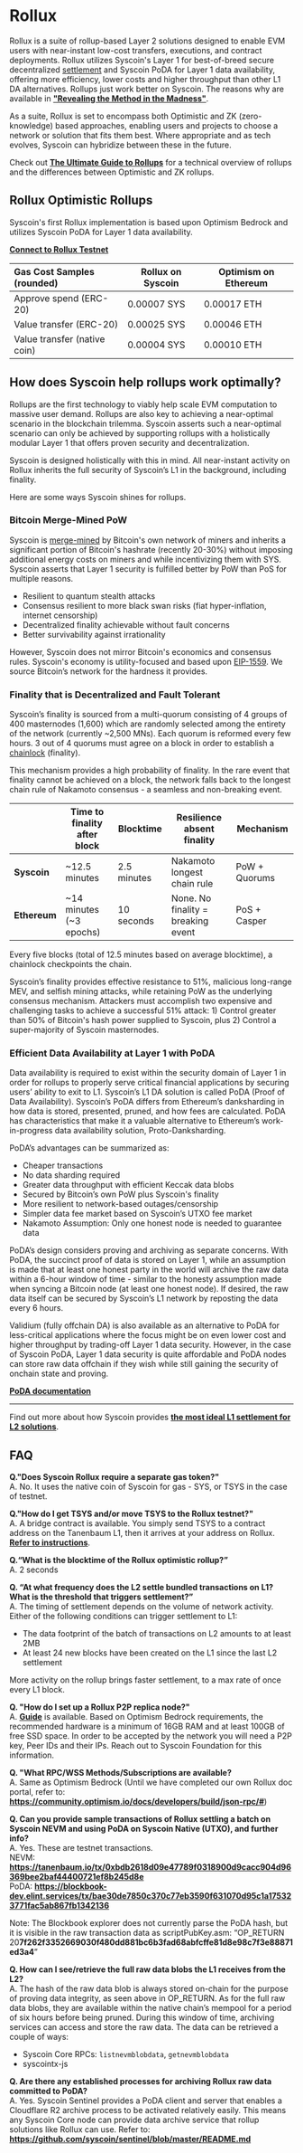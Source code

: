 
# Rollux

Rollux is a suite of rollup-based Layer 2 solutions designed to enable EVM users with near-instant low-cost transfers, executions, and contract deployments. Rollux utilizes Syscoin's Layer 1 for best-of-breed secure decentralized [settlement](/docs/intro/syscoin-what#settlement-layer) and Syscoin PoDA for Layer 1 data availability, offering more efficiency, lower costs and higher throughput than other L1 DA alternatives.  Rollups just work better on Syscoin. The reasons why are available in **["Revealing the Method in the Madness"](https://syscoin.org/news/revealing-the-method-in-the-madness)**.

As a suite, Rollux is set to encompass both Optimistic and ZK (zero-knowledge) based approaches, enabling users and projects to choose a network or solution that fits them best. Where appropriate and as tech evolves, Syscoin can hybridize between these in the future.

Check out **[The Ultimate Guide to Rollups](https://jsidhu.medium.com/the-ultimate-guide-to-rollups-f8c075571770)** for a technical overview of rollups and the differences between Optimistic and ZK rollups.

## Rollux Optimistic Rollups

Syscoin's first Rollux implementation is based upon Optimism Bedrock and utilizes Syscoin PoDA for Layer 1 data availability.

**[Connect to Rollux Testnet](/docs/guides/rollux/metamask)**



| Gas Cost Samples (rounded)                   | Rollux on Syscoin       | Optimism on Ethereum     |
| :--------------------------------------------|-------------------------|--------------------------|
|Approve spend (ERC-20)                        |0.00007 SYS              |0.00017 ETH               |
|Value transfer (ERC-20)                       |0.00025 SYS              |0.00046 ETH               |
|Value transfer (native coin)                  |0.00004 SYS              |0.00010 ETH               |


## How does Syscoin help rollups work optimally?

Rollups are the first technology to viably help scale EVM computation to massive user demand. Rollups are also key to achieving a near-optimal scenario in the blockchain trilemma. Syscoin asserts such a near-optimal scenario can only be achieved by supporting rollups with a holistically modular Layer 1 that offers proven security and decentralization.

Syscoin is designed holistically with this in mind. All near-instant activity on Rollux inherits the full security of Syscoin’s L1 in the background, including finality.

Here are some ways Syscoin shines for rollups.

### Bitcoin Merge-Mined PoW
Syscoin is [merge-mined](/docs/tech/merged-mining) by Bitcoin's own network of miners and inherits a significant portion of Bitcoin's hashrate (recently 20-30%) without imposing additional energy costs on miners and while incentivizing them with SYS. Syscoin asserts that Layer 1 security is fulfilled better by PoW than PoS for multiple reasons.

- Resilient to quantum stealth attacks
- Consensus resilient to more black swan risks (fiat hyper-inflation, internet censorship)
- Decentralized finality achievable without fault concerns
- Better survivability against irrationality

However, Syscoin does not mirror Bitcoin's economics and consensus rules. Syscoin's economy is utility-focused and based upon [EIP-1559](https://eips.ethereum.org/EIPS/eip-1559). We source Bitcoin’s network for the hardness it provides. 

### Finality that is Decentralized and Fault Tolerant
Syscoin’s finality is sourced from a multi-quorum consisting of 4 groups of 400 masternodes (1,600) which are randomly selected among the entirety of the network (currently ~2,500 MNs). Each quorum is reformed every few hours. 3 out of 4 quorums must agree on a block in order to establish a [chainlock](/docs/tech/chainlocks) (finality).

This mechanism provides a high probability of finality. In the rare event that finality cannot be achieved on a block, the network falls back to the longest chain rule of Nakamoto consensus - a seamless and non-breaking event.

|             |Time to finality after block|Blocktime   |Resilience absent finality        |Mechanism     |
| :-----------|----------------------------|------------|----------------------------------|--------------|
|**Syscoin**  |~12.5 minutes               |2.5 minutes |Nakamoto longest chain rule       |PoW + Quorums |
|**Ethereum** |~14 minutes (~3 epochs)     |10 seconds  |None. No finality = breaking event|PoS + Casper  |


Every five blocks (total of 12.5 minutes based on average blocktime), a chainlock checkpoints the chain.

Syscoin’s finality provides effective resistance to 51%, malicious long-range MEV, and selfish mining attacks, while retaining PoW as the underlying consensus mechanism. Attackers must accomplish two expensive and challenging tasks to achieve a successful 51% attack: 1) Control greater than 50% of Bitcoin's hash power supplied to Syscoin, plus 2) Control a super-majority of Syscoin masternodes.

### Efficient Data Availability at Layer 1 with PoDA
Data availability is required to exist within the security domain of Layer 1 in order for rollups to properly serve critical financial applications by securing users’ ability to exit to L1. Syscoin’s L1 DA solution is called PoDA (Proof of Data Availability). Syscoin’s PoDA differs from Ethereum’s danksharding in how data is stored, presented, pruned, and how fees are calculated. PoDA has characteristics that make it a valuable alternative to Ethereum’s work-in-progress data availability solution, Proto-Danksharding.

PoDA’s advantages can be summarized as:

- Cheaper transactions
- No data sharding required
- Greater data throughput with efficient Keccak data blobs
- Secured by Bitcoin’s own PoW plus Syscoin's finality
- More resilient to network-based outages/censorship
- Simpler data fee market based on Syscoin’s UTXO fee market
- Nakamoto Assumption: Only one honest node is needed to guarantee data

PoDA’s design considers proving and archiving as separate concerns. With PoDA, the succinct proof of data is stored on Layer 1, while an assumption is made that at least one honest party in the world will archive the raw data within a 6-hour window of time - similar to the honesty assumption made when syncing a Bitcoin node (at least one honest node). If desired, the raw data itself can be secured by Syscoin’s L1 network by reposting the data every 6 hours.

Validium (fully offchain DA) is also available as an alternative to PoDA for less-critical applications where the focus might be on even lower cost and higher throughput by trading-off Layer 1 data security. However, in the case of Syscoin PoDA, Layer 1 data security is quite affordable and PoDA nodes can store raw data offchain if they wish while still gaining the security of onchain state and proving.

**[PoDA documentation](/docs/tech/poda)**   

-----


Find out more about how Syscoin provides **[the most ideal L1 settlement for L2 solutions](https://jsidhu.medium.com/why-syscoin-is-the-ideal-layer-1-3ff690a7ef5f)**.


## FAQ

**Q."Does Syscoin Rollux require a separate gas token?"**   
A. No. It uses the native coin of Syscoin for gas - SYS, or TSYS in the case of testnet.


**Q."How do I get TSYS and/or move TSYS to the Rollux testnet?"**   
A. A bridge contract is available. You simply send TSYS to a contract address on the Tanenbaum L1, then it arrives at your address on Rollux. **[Refer to instructions](/docs/guides/rollux/metamask#how-to-get-tsys)**.


**Q.“What is the blocktime of the Rollux optimistic rollup?”**  
A. 2 seconds


**Q. “At what frequency does the L2 settle bundled transactions on L1? What is the threshold that triggers settlement?”**   
A. The timing of settlement depends on the volume of network activity.  
Either of the following conditions can trigger settlement to L1:  

   - The data footprint of the batch of transactions on L2 amounts to at least 2MB  
   - At least 24 new blocks have been created on the L1 since the last L2 settlement  
    
More activity on the rollup brings faster settlement, to a max rate of once every L1 block.


**Q. "How do I set up a Rollux P2P replica node?"**  
A. **[Guide](https://github.com/sidhujag/optimism/blob/develop/ops-bedrock/P2P.md)** is available. Based on Optimism Bedrock requirements, the recommended hardware is a minimum of 16GB RAM and at least 100GB of free SSD space. In order to be accepted by the network you will need a P2P key, Peer IDs and their IPs. Reach out to Syscoin Foundation for this information.


**Q. "What RPC/WSS Methods/Subscriptions are available?**  
A. Same as Optimism Bedrock (Until we have completed our own Rollux doc portal, refer to: **https://community.optimism.io/docs/developers/build/json-rpc/#**)

**Q. Can you provide sample transactions of Rollux settling a batch on Syscoin NEVM and using PoDA on Syscoin Native (UTXO), and further info?**  
A. Yes. These are testnet transactions.  
NEVM: **https://tanenbaum.io/tx/0xbdb2618d09e47789f0318900d9cacc904d96369bee2baf44400721ef8b245d8e**  
PoDA: **https://blockbook-dev.elint.services/tx/bae30de7850c370c77eb3590f631070d95c1a175323771fac5ab867fb1342136**  
  
Note: The Blockbook explorer does not currently parse the PoDA hash, but it is visible in the raw transaction data as scriptPubKey.asm: “OP_RETURN 20**7f262f3352669030f480dd881bc6b3fad68abfcffe81d8e98c7f3e88871ed3a4**”


**Q. How can I see/retrieve the full raw data blobs the L1 receives from the L2?**  
A. The hash of the raw data blob is always stored on-chain for the purpose of proving data integrity, as seen above in OP_RETURN. As for the full raw data blobs, they are available within the native chain’s mempool for a period of six hours before being pruned. During this window of time, archiving services can access and store the raw data. The data can be retrieved a couple of ways:  
  
- Syscoin Core RPCs: `listnevmblobdata`, `getnevmblobdata`
- syscointx-js


**Q. Are there any established processes for archiving Rollux raw data committed to PoDA?**  
A. Yes. Syscoin Sentinel provides a PoDA client and server that enables a Cloudflare R2 archive process to be activated relatively easily. This means any Syscoin Core node can provide data archive service that rollup solutions like Rollux can use. Refer to: **https://github.com/syscoin/sentinel/blob/master/README.md**
